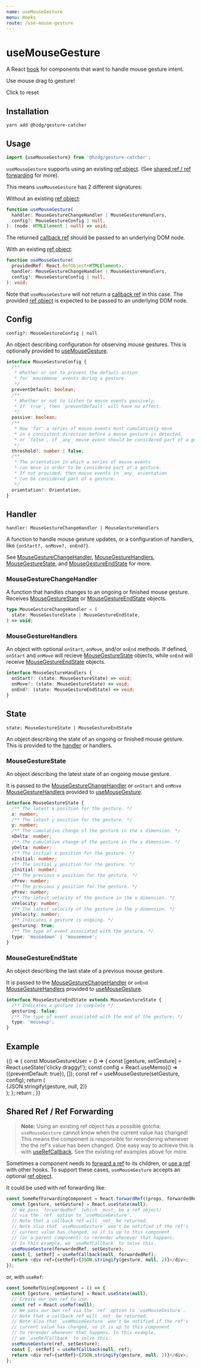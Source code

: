 ```yaml
---
name: useMouseGesture
menu: Hooks
route: /use-mouse-gesture
---
```



# useMouseGesture

A React [hook] for components that want to handle mouse gesture intent.

<MouseGestureVisualizer>
  <p style={{color: 'lightgray'}}>Use mouse drag to gesture!</p>
  <p style={{color: 'lightgray'}}>Click to reset</p>
</MouseGestureVisualizer>

## Installation

```shell
yarn add @hzdg/gesture-catcher
```

## Usage

```js
import {useMouseGesture} from '@hzdg/gesture-catcher';
```

`useMouseGesture` supports using an existing [ref object].
(See [shared ref / ref forwarding] for more).

This means `useMouseGesture` has 2 different signatures:

Without an existing [ref object]:

```ts
function useMouseGesture(
  handler: MouseGestureChangeHandler | MouseGestureHandlers,
  config?: MouseGestureConfig | null,
): (node: HTMLElement | null) => void;
```

The returned [callback ref] should be passed to an underlying DOM node.

With an existing [ref object]:

```ts
function useMouseGesture(
  providedRef: React.RefObject<HTMLElement>,
  handler: MouseGestureChangeHandler | MouseGestureHandlers,
  config?: MouseGestureConfig | null,
): void;
```

Note that `useMouseGesture` will _not_ return a [callback ref] in this case.
The provided [ref object] is expected to be passed to an underlying DOM node.

## Config

`config?: MouseGestureConfig | null`

An object describing configuration for observing mouse gestures.
This is optionally provided to [useMouseGesture].

```ts
interface MouseGestureConfig {
  /**
   * Whether or not to prevent the default action
   * for `mousemove` events during a gesture.
   */
  preventDefault: boolean;
  /**
   * Whether or not to listen to mouse events passively.
   * If `true`, then `preventDefault` will have no effect.
   */
  passive: boolean;
  /**
   * How 'far' a series of mouse events must cumulatively move
   * in a consistent direction before a mouse gesture is detected,
   * or `false`, if _any_ mouse event should be considered part of a gesture.
   */
  threshold?: number | false;
  /**
   * The orientation in which a series of mouse events
   * can move in order to be considered part of a gesture.
   * If not provided, then mouse events in _any_ orientation
   * can be considered part of a gesture.
   */
  orientation?: Orientation;
}
```

## Handler

`handler: MouseGestureChangeHandler | MouseGestureHandlers`

A function to handle mouse gesture updates, or a configuration of handlers,
like `{onStart?, onMove?, onEnd?}`.

See [MouseGestureChangeHandler], [MouseGestureHandlers],
[MouseGestureState], and [MouseGestureEndState] for more.

### MouseGestureChangeHandler

A function that handles changes to an ongoing or finished mouse gesture.
Receives [MouseGestureState] or [MouseGestureEndState] objects.

```ts
type MouseGestureChangeHandler = (
  state: MouseGestureState | MouseGestureEndState,
) => void;
```

### MouseGestureHandlers

An object with optional `onStart`, `onMove`, and/or `onEnd` methods.
If defined, `onStart` and `onMove` will recieve [MouseGestureState] objects,
while `onEnd` will receive [MouseGestureEndState] objects.

```ts
interface MouseGestureHandlers {
  onStart?: (state: MouseGestureState) => void;
  onMove?: (state: MouseGestureState) => void;
  onEnd?: (state: MouseGestureEndState) => void;
}
```

## State

`state: MouseGestureState | MouseGestureEndState`

An object describing the state of an ongoing or finished mouse gesture.
This is provided to the [handler] or handlers.

### MouseGestureState

An object describing the latest state of an ongoing mouse gesture.

It is passed to the [MouseGestureChangeHandler]
or `onStart` and `onMove` [MouseGestureHandlers] provided to [useMouseGesture].

```ts
interface MouseGestureState {
  /** The latest x position for the gesture. */
  x: number;
  /** The latest y position for the gesture. */
  y: number;
  /** The cumulative change of the gesture in the x dimension. */
  xDelta: number;
  /** The cumulative change of the gesture in the y dimension. */
  yDelta: number;
  /** The initial x position for the gesture. */
  xInitial: number;
  /** The initial y position for the gesture. */
  yInitial: number;
  /** The previous x position for the gesture. */
  xPrev: number;
  /** The previous y position for the gesture. */
  yPrev: number;
  /** The latest velocity of the gesture in the x dimension. */
  xVelocity: number;
  /** The latest velocity of the gesture in the y dimension. */
  yVelocity: number;
  /** Indicates a gesture is ongoing. */
  gesturing: true;
  /** The type of event associated with the gesture. */
  type: 'mousedown' | 'mousemove';
}
```

### MouseGestureEndState

An object describing the last state of a previous mouse gesture.

It is passed to the [MouseGestureChangeHandler]
or `onEnd` [MouseGestureHandlers] provided to [useMouseGesture].

```ts
interface MouseGestureEndState extends MouseGestureState {
  /** Indicates a gesture is complete */
  gesturing: false;
  /** The type of event associated with the end of the gesture. */
  type: 'mouseup';
}
```

## Example

<Playground>
  {() => {
    const MouseGestureUser = () => {
      const [gesture, setGesture] = React.useState('clicky draggy!');
      const config = React.useMemo(() => ({preventDefault: true}), []);
      const ref = useMouseGesture(setGesture, config);
      return (
        <div
          ref={ref}
          style={{
            display: 'flex',
            justifyContent: 'center',
            alignItems: 'center',
            width: '100%',
            height: 250,
            fontSize: '2em',
          }}
        >
          {JSON.stringify(gesture, null, 2)}
        </div>
      );
    };
    return <MouseGestureUser />;
  }}
</Playground>

## Shared Ref / Ref Forwarding

> **Note:** Using an existing ref object has a possible gotcha:
> `useMouseGesture` cannot know when the current value has changed!
> This means the component is responsible for rerendering
> whenever the the ref's value has been changed.
> One easy way to achieve this is with [useRefCallback].
> See the existing ref examples above for more.

Sometimes a component needs to [forward a ref] to its children,
or [use a ref][useref] with other hooks.
To support these cases, `useMouseGesture` accepts an optional [ref object].

It could be used with ref forwarding like:

```js
const SomeRefForwardingComponent = React.forwardRef((props, forwardedRef) => {
  const [gesture, setGesture] = React.useState(null);
  // We pass `forwardedRef` (which _must_ be a ref object)
  // via the `ref` option to `useMouseGesture`.
  // Note that a callback ref will _not_ be returned.
  // Note also that `useMouseGesture` won't be notified if the ref's
  // current value has changed, so it is up to this component
  // (or a parent component) to rerender whenever that happens.
  // In this example, we `useRefCallback` to solve this.
  useMouseGesture(forwardedRef, setGesture);
  const [, setRef] = useRefCallback(null, forwardedRef);
  return <div ref={setRef}>{JSON.stringify(gesture, null, 2)}</div>;
});
```

or, with `useRef`:

```js
const SomeRefUsingComponent = () => {
  const [gesture, setGesture] = React.useState(null);
  // Create our own ref to use.
  const ref = React.useRef(null);
  // We pass our own ref via the `ref` option to `useMouseGesture`.
  // Note that a callback ref will _not_ be returned.
  // Note also that `useMouseGesture` won't be notified if the ref's
  // current value has changed, so it is up to this component
  // to rerender whenever that happens. In this example,
  // we `useRefCallback` to solve this.
  useMouseGesture(ref, setGesture);
  const [, setRef] = useRefCallback(null, ref);
  return <div ref={setRef}>{JSON.stringify(gesture, null, 2)}</div>;
};
```

[hook]: https://reactjs.org/docs/hooks-overview.html
[ref]: https://reactjs.org/docs/refs-and-the-dom.html
[useref]: https://reactjs.org/docs/hooks-reference.html#useref
[ref object]: https://reactjs.org/docs/refs-and-the-dom.html#accessing-refs
[callback ref]: https://reactjs.org/docs/refs-and-the-dom.html#callback-refs
[forward a ref]: https://reactjs.org/docs/forwarding-refs.html
[userefcallback]: /use-ref-callback
[installation]: #installation
[usage]: #usage
[config]: #config
[handler]: #handler
[state]: #state
[example]: #example
[shared ref / ref forwarding]: #shared-ref--ref-forwarding
[usemousegesture]: #usage
[mousegesturechangehandler]: #mousegesturechangehandler
[mousegesturehandlers]: #mousegesturehandlers
[mousegesturestate]: #mousegesturestate
[mousegestureendstate]: #mousegestureendstate
